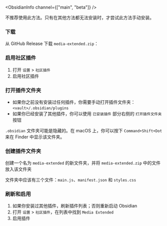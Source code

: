 
<ObsidianInfo channel={["main", "beta"]} />

<Callout type="warning">
  不推荐使用此方法。只有在其他方法都无法安装时，才尝试此方法手动安装。
</Callout>

<Steps>

### 下载

从 GitHub Release 下载 `media-extended.zip`： <ReleaseLink />

### 启用社区插件

1. 打开 `设置` > `社区插件`
2. 启用社区插件

### 打开插件文件夹

- 如果你之前没有安装过任何插件，你需要手动打开插件文件夹：`<vault>/.obsidian/plugins`
- 如果你已经安装了其他插件，你可以使用 `已安装插件` 部分右侧的 `打开插件文件夹` 按钮

<Callout>

`.obsidian` 文件夹可能是隐藏的。在 macOS 上，你可以按下 `Command+Shift+Dot` 来在 Finder 中显示该文件夹。

</Callout>

### 创建插件文件夹

创建一个名为 `media-extended` 的新文件夹，并将 `media-extended.zip` 中的文件放入该文件夹

文件夹中应该有三个文件：`main.js`、`manifest.json` 和 `styles.css`

### 刷新和启用

1. 如果你安装过其他插件，刷新插件列表；否则重新启动 Obsidian
2. 打开 `设置` > `社区插件`，在列表中找到 `Media Extended`
3. 启用插件

</Steps>